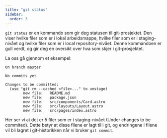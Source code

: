 ```yaml
---
title: "git status"
sidebar:
  order: 3
---
```


`git status` er en kommando som gir deg statusen til git-prosjektet. Den viser hvilke filer som er i lokal arbeidsmappe, hvilke filer som er i staging-nivået og hvilke filer som er i local repository-nivået. Denne kommandoen er gull verdt, og gir deg en oversikt over hva som skjer i git-prosjektet.

La oss gå gjennom et eksempel:

```
On branch master

No commits yet

Changes to be committed:
  (use "git rm --cached <file>..." to unstage)
        new file:   README.md
        new file:   package.json
        new file:   src/components/Card.astro
        new file:   src/layouts/Layout.astro
        new file:   src/pages/index.astro

```

Her ser vi at det er 5 filer som er i staging-nivået (Under changes to be commited). Dette betyr at disse filene er lagt til i git, og endringene i filene vil bli lagret i git-historikken når vi bruker `git commit`.


<SelectCorrect
  question="Hva betyr det når filer vises under 'Changes to be committed' i git status-output?"
  correct="Filer er staged og klare til å bli committet til repository-historikken."
  wrong1="Filer er allerede committet og trygt lagret i git-historikken."
  wrong2="Filer er usporet og endringene vil ikke være inkludert i neste commit."
/>


<LikeThisPage />
